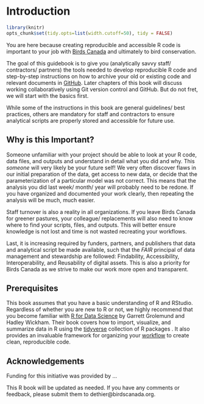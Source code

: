 # Introduction {#Intro1}

```r

library(knitr)
opts_chunk$set(tidy.opts=list(width.cutoff=50), tidy = FALSE)

``` 

You are here because creating reproducible and accessible R code is important to your job with [Birds Canada](https://www.birdscanada.org/) and ultimately to bird conservation. 

The goal of this guidebook is to give you (analytically savvy staff/ contractors/ partners) the tools needed to develop reproducible R code and step-by-step instructions on how to archive your old or existing code and relevant documents in [GitHub](https://github.com/). Later chapters of this book will discuss working collaboratively using Git version control and GitHub. But do not fret, we will start with the basics first.

While some of the instructions in this book are general guidelines/ best practices, others are mandatory for staff and contractors to ensure analytical scripts are properly stored and accessible for future use.    

## Why is this Important? {#intro1.1}

Someone unfamiliar with your project should be able to look at your R code, data files, and outputs and understand in detail what you did and why. This *someone* will very likely be your future self! We very often discover flaws in our initial preparation of the data, get access to new data, or decide that the parameterization of a particular model was not correct. This means that the analysis you did last week/ month/ year will probably need to be redone. If you have organized and documented your work clearly, then repeating the analysis will be much, much easier. 

Staff turnover is also a reality in all organizations. If you leave Birds Canada for greener pastures, your colleague/ replacements will also need to know where to find your scripts, files, and outputs. This will better ensure knowledge is not lost and time is not wasted recreating your workflows. 

Last, it is increasing required by funders, partners, and publishers that data and analytical script be made available, such that the *FAIR* principal of data management and stewardship are followed: Findability, Accessibility, Interoperability, and Reusability of digital assets. This is also a priority for Birds Canada as we strive to make our work more open and transparent.  

## Prerequisites {#intro1.2}

This book assumes that you have a basic understanding of R and RStudio. Regardless of whether you are new to R or not, we highly recommend that you become familiar with [R for Data Science](http://r4ds.had.co.nz/) by Garrett Grolemund and Hadley Wickham. Their book covers how to import, visualize, and summarize data in R using the [tidyverse](https://www.tidyverse.org/) collection of R packages . It also provides an invaluable framework for organizing your [workflow](http://r4ds.had.co.nz/workflow-projects.html) to create clean, reproducible code. 

## Acknowledgements {#intro1.3}

Funding for this initiative was provided by ...

This R book will be updated as needed. If you have any comments or feedback, please submit them to dethier@birdscanada.org.





